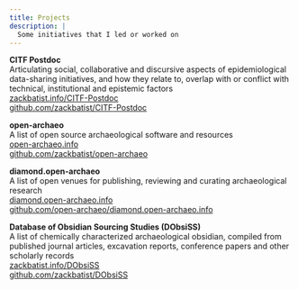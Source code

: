 ```yaml
---
title: Projects
description: |
  Some initiatives that I led or worked on
---
```


**CITF Postdoc**\
Articulating social, collaborative and discursive aspects of epidemiological data-sharing initiatives, and how they relate to, overlap with or conflict with technical, institutional and epistemic factors\
[zackbatist.info/CITF-Postdoc](https://zackbatist.info/CITF-Postdoc)\
[github.com/zackbatist/CITF-Postdoc](https://github.com/zackbatist/CITF-Postdoc)

**open-archaeo**\
A list of open source archaeological software and resources\
[open-archaeo.info](https://open-archaeo.info)\
[github.com/zackbatist/open-archaeo](https://github.com/zackbatist/open-archaeo)

**diamond.open-archaeo**\
A list of open venues for publishing, reviewing and curating archaeological research\
[diamond.open-archaeo.info](https://diamond.open-archaeo.info/)\
[github.com/open-archaeo/diamond.open-archaeo.info](https://github.com/open-archaeo/diamond.open-archaeo.info)

**Database of Obsidian Sourcing Studies (DObsiSS)**\
A list of chemically characterized archaeological obsidian, compiled from published journal articles, excavation reports, conference papers and other scholarly records\
[zackbatist.info/DObsiSS](https://zackbatist.info/DObsiSS)\
[github.com/zackbatist/DObsiSS](https://github.com/zackbatist/DObsiSS)

